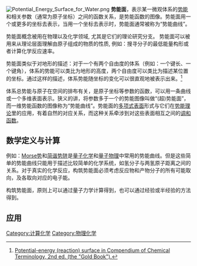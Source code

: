 [[File:Potential_Energy_Surface_for_Water.png|thumb]]
'''势能面'''，表示某一微观体系的[[势能|势能]]和相关参数（通常为原子坐标）之间的函数关系，是势能函数的图像。势能面用一个或更多的坐标去表示，当用一个坐标去表示时，势能面通常被称为“势能曲线”。

势能面概念被用在物理以及化学领域, 尤其是它们的理论研究分支。 势能面可以被用来从理论层面理解由原子组成的物质的性质, 例如：搜寻分子的最低能量构形或者计算化学反应速率。

势能面类似于对地形的描述：对于一个有两个自由度的体系（例如：一个键长、一个键角），体系的势能可以类比为地形的高度，两个自由度可以类比为描述某位置的坐标。通过这样的描述，体系势能随坐标的变化可以很直观地被表示出来。<ref>[http://goldbook.iupac.org/P04780.html Potential-energy (reaction) surface in Compendium of Chemical Terminology, 2nd ed. (the "Gold Book").] </ref>

体系总势能与原子在空间的排布有关，是原子坐标等参数的函数，可以用一条曲线或一个多维表面表示。狭义的讲，将参数多于一个的势能图像叫做“(超)势能面”，而一维势能函数的图像称为“势能曲线”。势能面的[[多项式表面|多项式表面]]形式与它们在[[势能理论|势能理论]]里的应用，有着自然的对应关系，而这种关系牵涉到对这些表面相互之间的[[调和函数|调和函数]]。

== 数学定义与计算 ==

例如：[[Morse势|Morse势]]和[[简谐振子|简谐势阱]]是[[量子化学|量子化学]]和[[量子物理|量子物理]]中常用的势能曲线。但是这些简单的势能曲线只能用于描述比较简单的化学系统，如氢分子与两氢原子距离之间的关系。对于真实的化学反应，构筑势能面必须考虑反应物和产物分子的所有可能取向，及各取向对应的电子能。

构筑势能面，原则上可以通过量子力学计算得到，也可以通过经验或半经验的方法得到。

== 应用 ==

[[Category:计算化学|Category:计算化学]]
[[Category:物理化学|Category:物理化学]]
{{reflist}}